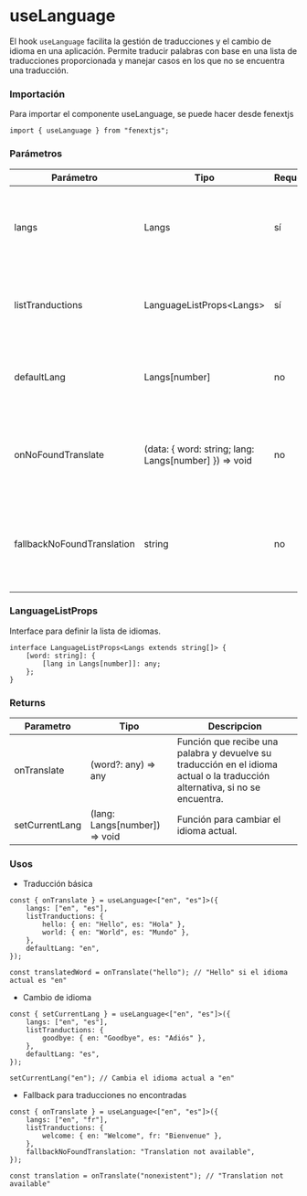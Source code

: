 # useLanguage

El hook `useLanguage` facilita la gestión de traducciones y el cambio de idioma en una aplicación. Permite traducir palabras con base en una lista de traducciones proporcionada y manejar casos en los que no se encuentra una traducción.

### Importación

Para importar el componente useLanguage, se puede hacer desde fenextjs

```tsx copy
import { useLanguage } from "fenextjs";
```

### Parámetros

| Parámetro | Tipo | Requerido | Default | Descripcion |
| --------- | ---- | --------- | ------- | ----------- |
| langs | Langs | sí |  | Lista de idiomas disponibles en la aplicación, definida como un array de strings. |
| listTranductions | LanguageListProps\<Langs\> | sí |  | Un objeto que contiene las traducciones organizadas por palabra e idioma. |
| defaultLang | Langs[number] | no |  | Idioma predeterminado que se usará si no se ha seleccionado otro idioma. |
| onNoFoundTranslate | (data: \{ word: string; lang: Langs[number] \}) =\> void | no |  | Función que se ejecuta cuando no se encuentra una traducción para una palabra específica. |
| fallbackNoFoundTranslation | string | no |  | Traducción alternativa que se usará cuando no se encuentre la traducción específica para una palabra. |

### LanguageListProps

Interface para definir la lista de idiomas.

```tsx copy
interface LanguageListProps<Langs extends string[]> {
    [word: string]: {
        [lang in Langs[number]]: any;
    };
}
```

### Returns

| Parametro | Tipo | Descripcion |
| --------- | ---- | ----------- |
| onTranslate | (word?: any) =\> any  | Función que recibe una palabra y devuelve su traducción en el idioma actual o la traducción alternativa, si no se encuentra. |
| setCurrentLang | (lang: Langs[number]) =\> void  | Función para cambiar el idioma actual. |
### Usos

- Traducción básica

```tsx copy
const { onTranslate } = useLanguage<["en", "es"]>({
    langs: ["en", "es"],
    listTranductions: {
        hello: { en: "Hello", es: "Hola" },
        world: { en: "World", es: "Mundo" },
    },
    defaultLang: "en",
});

const translatedWord = onTranslate("hello"); // "Hello" si el idioma actual es "en"
```

- Cambio de idioma

```tsx copy
const { setCurrentLang } = useLanguage<["en", "es"]>({
    langs: ["en", "es"],
    listTranductions: {
        goodbye: { en: "Goodbye", es: "Adiós" },
    },
    defaultLang: "es",
});

setCurrentLang("en"); // Cambia el idioma actual a "en"
```

- Fallback para traducciones no encontradas

```tsx copy
const { onTranslate } = useLanguage<["en", "es"]>({
    langs: ["en", "fr"],
    listTranductions: {
        welcome: { en: "Welcome", fr: "Bienvenue" },
    },
    fallbackNoFoundTranslation: "Translation not available",
});

const translation = onTranslate("nonexistent"); // "Translation not available"
```

